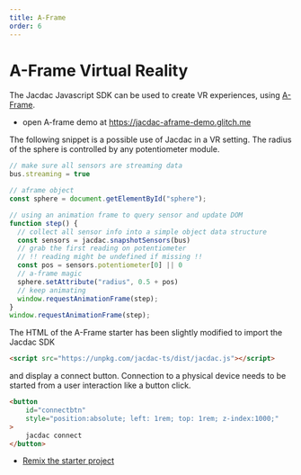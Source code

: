 ```yaml
---
title: A-Frame
order: 6
---
```


# A-Frame Virtual Reality

The Jacdac Javascript SDK can be used to create VR experiences, using [A-Frame](https://aframe.io/).

* open A-frame demo at https://jacdac-aframe-demo.glitch.me

The following snippet is a possible use of Jacdac in a VR setting.
The radius of the sphere is controlled by any potentiometer module.

```typescript
// make sure all sensors are streaming data
bus.streaming = true

// aframe object
const sphere = document.getElementById("sphere");

// using an animation frame to query sensor and update DOM
function step() {
  // collect all sensor info into a simple object data structure
  const sensors = jacdac.snapshotSensors(bus)
  // grab the first reading on potentiometer
  // !! reading might be undefined if missing !!
  const pos = sensors.potentiometer[0] || 0
  // a-frame magic
  sphere.setAttribute("radius", 0.5 + pos)
  // keep animating
  window.requestAnimationFrame(step);
}
window.requestAnimationFrame(step);
```

The HTML of the A-Frame starter has been slightly modified to import the Jacdac SDK

```html copy
<script src="https://unpkg.com/jacdac-ts/dist/jacdac.js"></script>
```

and display a connect button. Connection to a physical device needs to be started from a user interaction like a button click.

```html
<button
    id="connectbtn"
    style="position:absolute; left: 1rem; top: 1rem; z-index:1000;"
>
    jacdac connect
</button>
```

-   [Remix the starter project](https://glitch.com/edit/#!/jacdac-aframe-demo)
